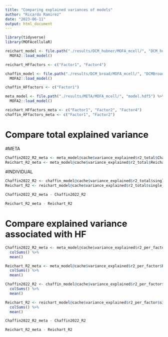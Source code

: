 ```yaml
---
title: "Comparing explained variances of models"
author: "Ricardo Ramirez"
date: "2023-06-11"
output: html_document
---
```


```r
library(tidyverse)
library(MOFAcellulaR)
```

```r
reichart_model <- file.path("./results/DCM_hubner/MOFA_mcell/", "DCM_hubner.hdf5") %>% 
  MOFA2::load_model()

reichart_HFfactors <- c("Factor1", "Factor4")

chaffin_model <- file.path("./results/DCM_broad/MOFA_mcell/", "DCMBroad_model.hdf5") %>% 
  MOFA2::load_model()

chaffin_HFfactors <- c("Factor1")

meta_model <- file.path("./results/META/MOFA_mcell/", "model.hdf5") %>%
  MOFA2::load_model()

reichart_HFfactors_meta <- c("Factor1", "Factor2", "Factor4")
chaffin_HFfactors_meta <- c("Factor1", "Factor2")
```

# Compare total explained variance
#META
```r
Chaffin2022_R2_meta <- meta_model@cache$variance_explained$r2_total$Chaffin2022 %>% mean()
Reichart_R2_meta <- meta_model@cache$variance_explained$r2_total$Reichart2022 %>% mean()
```
#INDIVIDUAL
```r
Chaffin2022_R2 <- chaffin_model@cache$variance_explained$r2_total$single_group %>% mean()
Reichart_R2 <- reichart_model@cache$variance_explained$r2_total$single_group %>% mean()
```

```r
Chaffin2022_R2_meta - Chaffin2022_R2
```

```r
Reichart_R2_meta - Reichart_R2
```

# Compare explained variance associated with HF
```r
Chaffin2022_R2_meta <- meta_model@cache$variance_explained$r2_per_factor$Chaffin2022[chaffin_HFfactors_meta,] %>% 
  colSums() %>%
  mean()

Reichart_R2_meta <- meta_model@cache$variance_explained$r2_per_factor$Reichart2022[reichart_HFfactors_meta,] %>% 
  colSums() %>%
  mean()
```

```r
Chaffin2022_R2 <- chaffin_model@cache$variance_explained$r2_per_factor$single_group[chaffin_HFfactors,, drop =F] %>% 
  colSums() %>%
  mean()

Reichart_R2 <- reichart_model@cache$variance_explained$r2_per_factor$single_group[reichart_HFfactors,] %>% 
  colSums() %>%
  mean()
```


```r
Chaffin2022_R2_meta - Chaffin2022_R2
```

```r
Reichart_R2_meta - Reichart_R2
```





